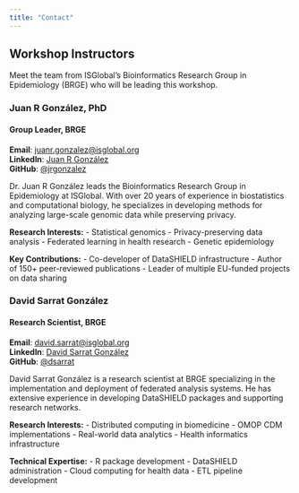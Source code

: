 ```yaml
---
title: "Contact"
---
```


## Workshop Instructors

Meet the team from ISGlobal's Bioinformatics Research Group in Epidemiology (BRGE) who will be leading this workshop.

::: {.container .mt-5}

::: {.row .mb-5}
::: {.col-md-6}
::: {.card .h-100 .shadow-sm}
::: {.card-body .p-4}
<div class="text-center mb-4">
<!-- Placeholder for Juan's photo -->
<div class="instructor-photo-placeholder">
  <i class="bi bi-person-circle" style="font-size: 8rem; color: #e47200;"></i>
</div>
</div>

### Juan R González, PhD
#### Group Leader, BRGE

**Email**: [juanr.gonzalez@isglobal.org](mailto:juanr.gonzalez@isglobal.org)  
**LinkedIn**: [Juan R González](https://www.linkedin.com/in/juanrgonzalez)  
**GitHub**: [@jrgonzalez](https://github.com/jrgonzalez)

Dr. Juan R González leads the Bioinformatics Research Group in Epidemiology at ISGlobal. With over 20 years of experience in biostatistics and computational biology, he specializes in developing methods for analyzing large-scale genomic data while preserving privacy.

**Research Interests:**
- Statistical genomics
- Privacy-preserving data analysis
- Federated learning in health research
- Genetic epidemiology

**Key Contributions:**
- Co-developer of DataSHIELD infrastructure
- Author of 150+ peer-reviewed publications
- Leader of multiple EU-funded projects on data sharing
:::
:::
:::

::: {.col-md-6}
::: {.card .h-100 .shadow-sm}
::: {.card-body .p-4}
<div class="text-center mb-4">
<!-- Placeholder for David's photo -->
<div class="instructor-photo-placeholder">
  <i class="bi bi-person-circle" style="font-size: 8rem; color: #e47200;"></i>
</div>
</div>

### David Sarrat González
#### Research Scientist, BRGE

**Email**: [david.sarrat@isglobal.org](mailto:david.sarrat@isglobal.org)  
**LinkedIn**: [David Sarrat González](https://www.linkedin.com/in/davidsarrat)  
**GitHub**: [@dsarrat](https://github.com/dsarrat)

David Sarrat González is a research scientist at BRGE specializing in the implementation and deployment of federated analysis systems. He has extensive experience in developing DataSHIELD packages and supporting research networks.

**Research Interests:**
- Distributed computing in biomedicine
- OMOP CDM implementations
- Real-world data analytics
- Health informatics infrastructure

**Technical Expertise:**
- R package development
- DataSHIELD administration
- Cloud computing for health data
- ETL pipeline development
:::
:::
:::
:::

:::
